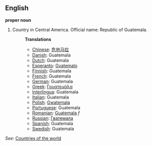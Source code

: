 ==English==

'''proper noun'''

# Country in Central America. Official name: Republic of Guatemala.
#:'''Translations'''
#:*[[Chinese]]: [[危地马拉]]
#:*[[Danish]]: Guatemala
#:*[[Dutch]]: Guatemala
#:*[[Esperanto]]: [[Gvatemalo]]
#:*[[Finnish]]: Guatemala
#:*[[French]]: Guatemala
#:*[[German]]: Guatemala
#:*[[Greek]]: [[Γουατεμάλα]]
#:*[[Interlingua]]: Guatemala
#:*[[Italian]]: Guatemala
#:*[[Polish]]: [[Gwatemala]]
#:*[[Portuguese]]: Guatemala
#:*[[Romanian]]: [[Guatemala]] ''f''
#:*[[Russian]]: [[Гватемала]]
#:*[[Spanish]]: Guatemala
#:*[[Swedish]]: Guatemala

''See'': [[Countries of the world]]